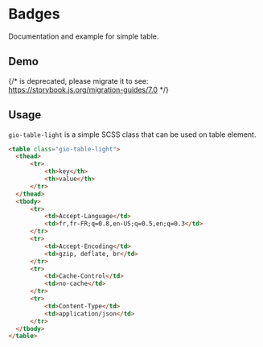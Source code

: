 
<Meta of={ReadmeStories} />

# Badges

Documentation and example for simple table.

## Demo

{/* <Story id="components-table-light--http-headers" /> is deprecated, please migrate it to <Story of={referenceToStory} /> see: https://storybook.js.org/migration-guides/7.0 */}

<Story id="components-table-light--http-headers" />

## Usage

`gio-table-light` is a simple SCSS class that can be used on table element.

```html
<table class="gio-table-light">
  <thead>
      <tr>
          <th>key</th>
          <th>value</th>
      </tr>
  </thead>
  <tbody>
      <tr>
          <td>Accept-Language</td>
          <td>fr,fr-FR;q=0.8,en-US;q=0.5,en;q=0.3</td>
      </tr>
      <tr>
          <td>Accept-Encoding</td>
          <td>gzip, deflate, br</td>
      </tr>
      <tr>
          <td>Cache-Control</td>
          <td>no-cache</td>
      </tr>
      <tr>
          <td>Content-Type</td>
          <td>application/json</td>
      </tr>
  </tbody>
</table>
```
